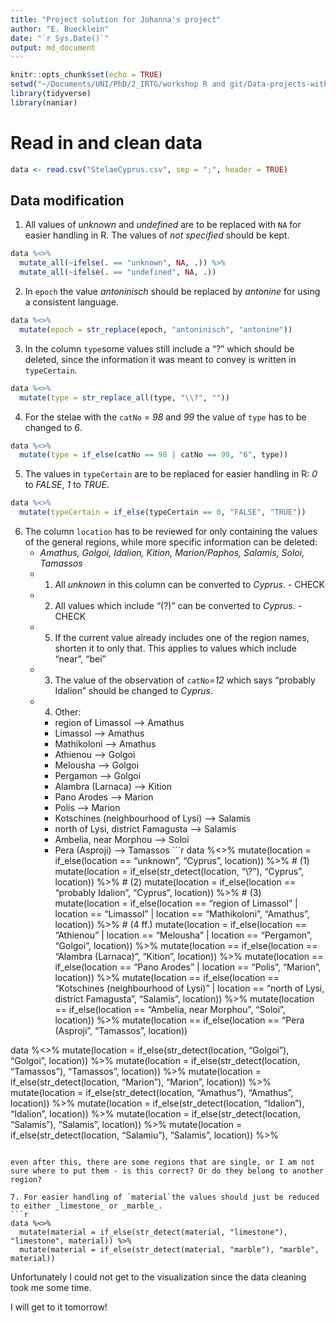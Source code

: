 ```yaml
---
title: "Project solution for Johanna's project"
author: "E. Buecklein"
date: "`r Sys.Date()`"
output: md_document
---
```


```r
knitr::opts_chunk$set(echo = TRUE)
setwd("~/Documents/UNI/PhD/2_IRTG/workshop R and git/Data-projects-with-R-and-GitHub/Projects/johannaroever")
library(tidyverse)
library(naniar)
```

# Read in and clean data
```r
data <- read.csv("StelaeCyprus.csv", sep = ";", header = TRUE)
```

## Data modification
1. All values of _unknown_ and _undefined_ are to be replaced with `NA` for easier handling in R. The values of _not specified_ should be kept.
```r
data %<>%
  mutate_all(~ifelse(. == "unknown", NA, .)) %>%
  mutate_all(~ifelse(. == "undefined", NA, .))
```

2. In `epoch` the value _antoninisch_ should be replaced by _antonine_ for using a consistent language.
```r
data %<>%
  mutate(epoch = str_replace(epoch, "antoninisch", "antonine"))
```

3. In the column `type`some values still include a "?" which should be deleted, since the information it was meant to convey is written in `typeCertain`.
```r
data %<>%
  mutate(type = str_replace_all(type, "\\?", ""))

```

4. For the stelae with the `catNo` =  _98_ and _99_ the value of `type` has to be changed to _6_.
```r
data %<>%
  mutate(type = if_else(catNo == 98 | catNo == 99, "6", type))
```


5. The values in `typeCertain` are to be replaced for easier handling in R: _0_ to _FALSE_, _1_ to _TRUE_.
```r
data %<>%
  mutate(typeCertain = if_else(typeCertain == 0, "FALSE", "TRUE"))
```

6. The column `location` has to be reviewed for only containing the values of the general regions, while more specific information can be deleted: 
    * _Amathus, Golgoi, Idalion, Kition, Marion/Paphos, Salamis, Soloi, Tamassos_
    * (1) All _unknown_ in this column can be converted to _Cyprus_. - CHECK
    * (2) All values which include "(?)" can be converted to _Cyprus_. - CHECK
    * (5) If the current value already includes one of the region names, shorten it to only that. This applies to values which include  "near", "bei"
    * (3) The value of the observation of `catNo`=_12_ which says "probably Idalion" should be changed to _Cyprus_.
    * (4) Other:
        * region of Limassol --> Amathus
        * Limassol --> Amathus
        * Mathikoloni --> Amathus  
        * Athienou --> Golgoi
        * Melousha --> Golgoi
        * Pergamon --> Golgoi  
        * Alambra (Larnaca) --> Kition
        * Pano Arodes --> Marion
        * Polis --> Marion  
        * Kotschines (neighbourhood of Lysi) --> Salamis
        * north of Lysi, district Famagusta --> Salamis    
        * Ambelia, near Morphou --> Soloi  
        * Pera (Asproji) --> Tamassos
```r
data %<>%
  mutate(location = if_else(location == "unknown", "Cyprus", location)) %>% # (1)
  mutate(location = if_else(str_detect(location, "\\?"), "Cyprus", location)) %>% # (2)
  mutate(location = if_else(location == "probably Idalion", "Cyprus", location)) %>% # (3)
  mutate(location = if_else(location == "region of Limassol" | location == "Limassol" | location == "Mathikoloni", "Amathus", location)) %>% # (4 ff.)
  mutate(location = if_else(location == "Athienou" | location == "Melousha" | location == "Pergamon", "Golgoi", location)) %>%
  mutate(location == if_else(location == "Alambra (Larnaca)", "Kition", location)) %>%
  mutate(location == if_else(location == "Pano Arodes" | location == "Polis", "Marion", location)) %>%
  mutate(location == if_else(location == "Kotschines (neighbourhood of Lysi)" | location == "north of Lysi, district Famagusta", "Salamis", location)) %>%
  mutate(location == if_else(location == "Ambelia, near Morphou", "Soloi", location)) %>%
  mutate(location == if_else(location == "Pera (Asproji", "Tamassos", location))

data %<>%
  mutate(location = if_else(str_detect(location, "Golgoi"), "Golgoi", location)) %>%
  mutate(location = if_else(str_detect(location, "Tamassos"), "Tamassos", location)) %>%
  mutate(location = if_else(str_detect(location, "Marion"), "Marion", location)) %>%
  mutate(location = if_else(str_detect(location, "Amathus"), "Amathus", location)) %>%
  mutate(location = if_else(str_detect(location, "Idalion"), "Idalion", location)) %>%
  mutate(location = if_else(str_detect(location, "Salamis"), "Salamis", location)) %>%
  mutate(location = if_else(str_detect(location, "Salamiu"), "Salamis", location)) %>%
```

even after this, there are some regions that are single, or I am not sure where to put them - is this correct? Or do they belong to another region?
        
7. For easier handling of `material`the values should just be reduced to either _limestone_ or _marble_.
```r
data %<>%
  mutate(material = if_else(str_detect(material, "limestone"), "limestone", material)) %>%
  mutate(material = if_else(str_detect(material, "marble"), "marble", material))
```

Unfortunately I could not get to the visualization since the data cleaning took me some time.

I will get to it tomorrow!
